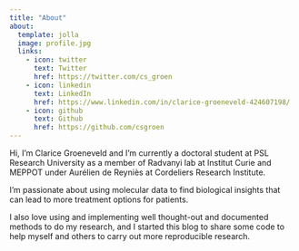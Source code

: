 ```yaml
---
title: "About"
about:
  template: jolla
  image: profile.jpg
  links:
    - icon: twitter
      text: Twitter
      href: https://twitter.com/cs_groen
    - icon: linkedin
      text: LinkedIn
      href: https://www.linkedin.com/in/clarice-groeneveld-424607198/
    - icon: github
      text: Github
      href: https://github.com/csgroen
---
```


Hi, I'm Clarice Groeneveld and I'm currently a doctoral student at PSL Research University as a member of Radvanyi lab at Institut Curie and MEPPOT under Aurélien de Reyniès at Cordeliers Research Institute.

I'm passionate about using molecular data to find biological insights that can lead to more treatment options for patients.

I also love using and implementing well thought-out and documented methods to do my research, and I started this blog to share some code to help myself and others to carry out more reproducible research.
